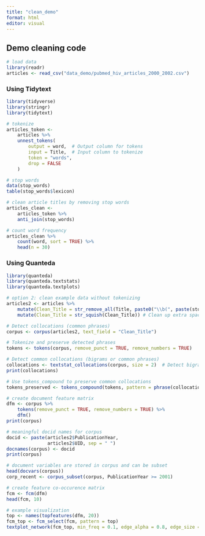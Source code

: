 ```yaml
---
title: "clean_demo"
format: html
editor: visual
---
```


## Demo cleaning code

```r
# load data
library(readr)
articles <- read_csv("data_demo/pubmed_hiv_articles_2000_2002.csv")
```

### Using Tidytext

```r
library(tidyverse)
library(stringr)
library(tidytext)

# tokenize
articles_token <-
    articles %>%
    unnest_tokens(
        output = word,  # Output column for tokens
        input = Title,  # Input column to tokenize
        token = "words",
        drop = FALSE
    )

# stop words
data(stop_words)
table(stop_words$lexicon)

# clean article titles by removing stop words
articles_clean <-
    articles_token %>%
    anti_join(stop_words)

# count word frequency
articles_clean %>%
    count(word, sort = TRUE) %>%
    head(n = 30)
```

### Using Quanteda

```r
library(quanteda)
library(quanteda.textstats)
library(quanteda.textplots)

# option 2: clean example data without tokenizing
articles2 <- articles %>%
    mutate(Clean_Title = str_remove_all(Title, paste0("\\b(", paste(stop_words$word, collapse = "|"), ")\\b"))) %>%
    mutate(Clean_Title = str_squish(Clean_Title)) # Clean up extra spaces

# Detect collocations (common phrases)
corpus <- corpus(articles2, text_field = "Clean_Title")

# Tokenize and preserve detected phrases
tokens <- tokens(corpus, remove_punct = TRUE, remove_numbers = TRUE)

# Detect common collocations (bigrams or common phrases)
collocations <- textstat_collocations(corpus, size = 2)  # Detect bigrams (phrases)
print(collocations)

# Use tokens_compound to preserve common collocations
tokens_preserved <- tokens_compound(tokens, pattern = phrase(collocations$collocation))

# create document feature matrix
dfm <- corpus %>%
    tokens(remove_punct = TRUE, remove_numbers = TRUE) %>%
    dfm()
print(corpus)

# meaningful docid names for corpus
docid <- paste(articles2$PublicationYear, 
               articles2$UID, sep = " ")
docnames(corpus) <- docid
print(corpus)

# document variables are stored in corpus and can be subset
head(docvars(corpus))
corp_recent <- corpus_subset(corpus, PublicationYear >= 2001)

# create feature co-occurence matrix
fcm <- fcm(dfm)
head(fcm, 10)

# example visualization
top <- names(topfeatures(dfm, 20))
fcm_top <- fcm_select(fcm, pattern = top)
textplot_network(fcm_top, min_freq = 0.1, edge_alpha = 0.8, edge_size = 5)
```
